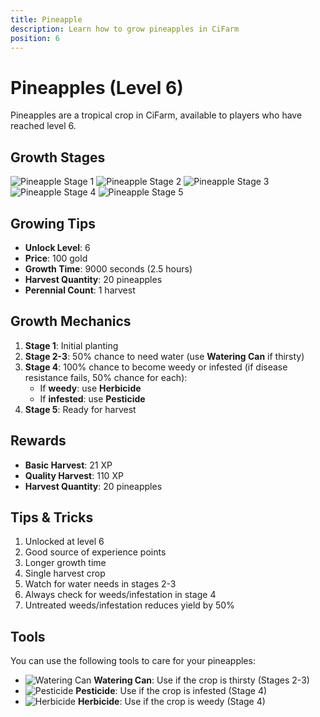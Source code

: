 ```yaml
---
title: Pineapple
description: Learn how to grow pineapples in CiFarm
position: 6
---
```


# Pineapples (Level 6)

Pineapples are a tropical crop in CiFarm, available to players who have reached level 6.

## Growth Stages

![Pineapple Stage 1](/crops/pineapple/1.png)
![Pineapple Stage 2](/crops/pineapple/2.png)
![Pineapple Stage 3](/crops/pineapple/3.png)
![Pineapple Stage 4](/crops/pineapple/4.png)
![Pineapple Stage 5](/crops/pineapple/5.png)

## Growing Tips

- **Unlock Level**: 6
- **Price**: 100 gold
- **Growth Time**: 9000 seconds (2.5 hours)
- **Harvest Quantity**: 20 pineapples
- **Perennial Count**: 1 harvest

## Growth Mechanics

1. **Stage 1**: Initial planting
2. **Stage 2-3**: 50% chance to need water (use **Watering Can** if thirsty)
3. **Stage 4**: 100% chance to become weedy or infested (if disease resistance fails, 50% chance for each):
   - If **weedy**: use **Herbicide**
   - If **infested**: use **Pesticide**
4. **Stage 5**: Ready for harvest

## Rewards

- **Basic Harvest**: 21 XP
- **Quality Harvest**: 110 XP
- **Harvest Quantity**: 20 pineapples

## Tips & Tricks

1. Unlocked at level 6
2. Good source of experience points
3. Longer growth time
4. Single harvest crop
5. Watch for water needs in stages 2-3
6. Always check for weeds/infestation in stage 4
7. Untreated weeds/infestation reduces yield by 50%

## Tools

You can use the following tools to care for your pineapples:

- ![Watering Can](/tools/watering-can.png) **Watering Can**: Use if the crop is thirsty (Stages 2-3)
- ![Pesticide](/tools/pesticide.png) **Pesticide**: Use if the crop is infested (Stage 4)
- ![Herbicide](/tools/herbicide.png) **Herbicide**: Use if the crop is weedy (Stage 4) 
